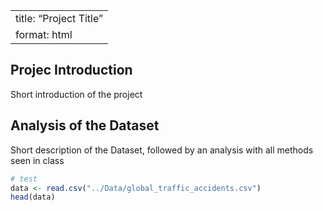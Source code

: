 
---
title: "Project Title"
format: html
---

## Projec Introduction

Short introduction of the project

## Analysis of the Dataset
Short description of the Dataset, followed by an analysis with all methods seen in
class


```r
# test 
data <- read.csv("../Data/global_traffic_accidents.csv")
head(data)
```